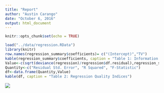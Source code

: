 ```yaml
---
title: "Report"
author: "Austin Carango"
date: "October 6, 2016"
output: html_document
---
```


```r
knitr::opts_chunk$set(echo = TRUE)
```


```r
load("../data/regression.RData")
library(knitr)
row.names(regression_summary$coefficients)= c("(Intercept)","TV")
kable(regression_summary$coefficients, caption = "Table 1: Information About Regression Coefficients")
Value<-c(sqrt(deviance(regression)/regression$df.residual),regression_summary$r.squared,regression_summary$fstatistic[1])
Quantity<-c("Residual Std. Error", "R Squared", "F-Statistic")
df<-data.frame(Quantity,Value)
kable(df, caption = "Table 2: Regression Quality Indices")
```



![](../images/scatterplot-tv-sales.png)

